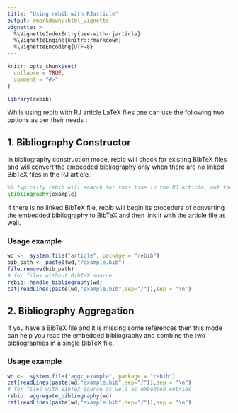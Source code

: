 ```yaml
---
title: "Using rebib with RJarticle"
output: rmarkdown::html_vignette
vignette: >
  %\VignetteIndexEntry{use-with-rjarticle}
  %\VignetteEngine{knitr::rmarkdown}
  %\VignetteEncoding{UTF-8}
---
```


```r
knitr::opts_chunk$set(
  collapse = TRUE,
  comment = "#>"
)
```

```r
library(rebib)
```

While using rebib with RJ article LaTeX files one can use the following two options as per their needs :

## 1. Bibliography Constructor

In bibliography construction mode, rebib will check for existing BibTeX files and will convert the embedded bibliography only when there are no 
linked BibTeX files in the RJ article.

``` latex
%% typically rebib will search for this line in the RJ article, not the RJwrapper file
\bibliography{example}
```
If there is no linked BibTeX file, rebib will begin its procedure of converting the embedded bibliography to BibTeX and then link it with the article file as well.

### Usage example

```r
wd <-  system.file("article", package = "rebib")
bib_path <- paste0(wd,"/example.bib")
file.remove(bib_path)
# for files without BibTeX source
rebib::handle_bibliography(wd)
cat(readLines(paste(wd,"example.bib",sep="/")),sep = "\n")
```
## 2. Bibliography Aggregation
If you have a BibTeX file and it is missing some references then this mode can help you read the embedded bibliography and combine the two bibliographies in a single BibTeX file.

### Usage example

```r
wd <-  system.file("aggr_example", package = "rebib")
cat(readLines(paste(wd,"example.bib",sep="/")),sep = "\n")
# for files with BibTeX source as well as embedded entries
rebib::aggregate_bibliography(wd)
cat(readLines(paste(wd,"example.bib",sep="/")),sep = "\n")
```
